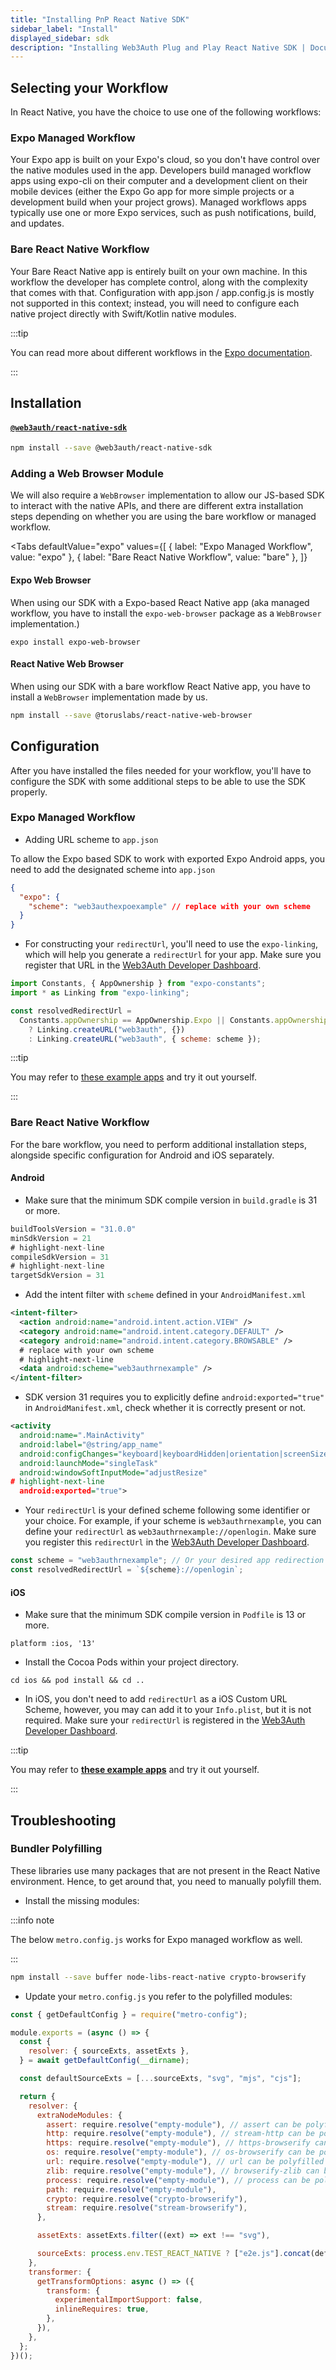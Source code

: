 ```yaml
---
title: "Installing PnP React Native SDK"
sidebar_label: "Install"
displayed_sidebar: sdk
description: "Installing Web3Auth Plug and Play React Native SDK | Documentation - Web3Auth"
---
```



## Selecting your Workflow

In React Native, you have the choice to use one of the following workflows:

### Expo Managed Workflow

Your Expo app is built on your Expo's cloud, so you don't have control over the native modules used in the app. Developers build managed workflow apps
using expo-cli on their computer and a development client on their mobile devices (either the Expo Go app for more simple projects or a development
build when your project grows). Managed workflows apps typically use one or more Expo services, such as push notifications, build, and updates.

### Bare React Native Workflow

Your Bare React Native app is entirely built on your own machine. In this workflow the developer has complete control, along with the complexity that
comes with that. Configuration with app.json / app.config.js is mostly not supported in this context; instead, you will need to configure each native
project directly with Swift/Kotlin native modules.

:::tip

You can read more about different workflows in the [Expo documentation](https://docs.expo.dev/archive/managed-vs-bare/).

:::

## Installation

#### [`@web3auth/react-native-sdk`](https://github.com/web3auth/web3auth-react-native-sdk)

```bash npm2yarn
npm install --save @web3auth/react-native-sdk
```

### Adding a Web Browser Module

We will also require a `WebBrowser` implementation to allow our JS-based SDK to interact with the native APIs, and there are different extra
installation steps depending on whether you are using the bare workflow or managed workflow.

<Tabs
  defaultValue="expo"
  values={[
    { label: "Expo Managed Workflow", value: "expo" },
    { label: "Bare React Native Workflow", value: "bare" },
  ]}
>

<TabItem value="expo">

#### Expo Web Browser

When using our SDK with a Expo-based React Native app (aka managed workflow, you have to install the `expo-web-browser` package as a `WebBrowser`
implementation.)

```shell
expo install expo-web-browser
```

</TabItem>

<TabItem value="bare">

#### React Native Web Browser

When using our SDK with a bare workflow React Native app, you have to install a `WebBrowser` implementation made by us.

```bash npm2yarn
npm install --save @toruslabs/react-native-web-browser
```

</TabItem>
</Tabs>

## Configuration

After you have installed the files needed for your workflow, you'll have to configure the SDK with some additional steps to be able to use the SDK
properly.

### Expo Managed Workflow

- Adding URL scheme to `app.json`

To allow the Expo based SDK to work with exported Expo Android apps, you need to add the designated scheme into `app.json`

```json title="app.json"
{
  "expo": {
    "scheme": "web3authexpoexample" // replace with your own scheme
  }
}
```

- For constructing your `redirectUrl`, you'll need to use the `expo-linking`, which will help you generate a `redirectUrl` for your app. Make sure you
  register that URL in the [Web3Auth Developer Dashboard](https://dashboard.web3auth.io).

```js title="App.js"
import Constants, { AppOwnership } from "expo-constants";
import * as Linking from "expo-linking";

const resolvedRedirectUrl =
  Constants.appOwnership == AppOwnership.Expo || Constants.appOwnership == AppOwnership.Guest
    ? Linking.createURL("web3auth", {})
    : Linking.createURL("web3auth", { scheme: scheme });
```

:::tip

You may refer to [these example apps](/examples?product=Plug+and+Play&sdk=Plug+and+Play+React+Native+SDK) and try it out yourself.

:::

### Bare React Native Workflow

For the bare workflow, you need to perform additional installation steps, alongside specific configuration for Android and iOS separately.

#### Android

- Make sure that the minimum SDK compile version in `build.gradle` is 31 or more.

```gradle title="android/build.gradle"
buildToolsVersion = "31.0.0"
minSdkVersion = 21
# highlight-next-line
compileSdkVersion = 31
# highlight-next-line
targetSdkVersion = 31
```

- Add the intent filter with `scheme` defined in your `AndroidManifest.xml`

```xml title="android/app/src/main/AndroidManifest.xml"
<intent-filter>
  <action android:name="android.intent.action.VIEW" />
  <category android:name="android.intent.category.DEFAULT" />
  <category android:name="android.intent.category.BROWSABLE" />
  # replace with your own scheme
  # highlight-next-line
  <data android:scheme="web3authrnexample" />
</intent-filter>
```

- SDK version 31 requires you to explicitly define `android:exported="true"` in `AndroidManifest.xml`, check whether it is correctly present or not.

```xml title="android/app/src/main/AndroidManifest.xml"
<activity
  android:name=".MainActivity"
  android:label="@string/app_name"
  android:configChanges="keyboard|keyboardHidden|orientation|screenSize|uiMode"
  android:launchMode="singleTask"
  android:windowSoftInputMode="adjustResize"
# highlight-next-line
  android:exported="true">
```

- Your `redirectUrl` is your defined scheme following some identifier or your choice. For example, if your scheme is `web3authrnexample`, you can
  define your `redirectUrl` as `web3authrnexample://openlogin`. Make sure you register this `redirectUrl` in the
  [Web3Auth Developer Dashboard](https://dashboard.web3auth.io).

```js title="App.js"
const scheme = "web3authrnexample"; // Or your desired app redirection scheme
const resolvedRedirectUrl = `${scheme}://openlogin`;
```

#### iOS

- Make sure that the minimum SDK compile version in `Podfile` is 13 or more.

```Podfile title="ios/Podfile"
platform :ios, '13'
```

- Install the Cocoa Pods within your project directory.

```shell
cd ios && pod install && cd ..
```

- In iOS, you don't need to add `redirectUrl` as a iOS Custom URL Scheme, however, you may can add it to your `Info.plist`, but it is not required.
  Make sure your `redirectUrl` is registered in the [Web3Auth Developer Dashboard](https://dashboard.web3auth.io).

:::tip

You may refer to **[these example apps](/examples?product=Plug+and+Play&sdk=Plug+and+Play+React+Native+SDK)** and try it out yourself.

:::

## Troubleshooting

### Bundler Polyfilling

These libraries use many packages that are not present in the React Native environment. Hence, to get around that, you need to manually polyfill them.

- Install the missing modules:

:::info note

The below `metro.config.js` works for Expo managed workflow as well.

:::

```bash npm2yarn
npm install --save buffer node-libs-react-native crypto-browserify
```

- Update your `metro.config.js` you refer to the polyfilled modules:

```js
const { getDefaultConfig } = require("metro-config");

module.exports = (async () => {
  const {
    resolver: { sourceExts, assetExts },
  } = await getDefaultConfig(__dirname);

  const defaultSourceExts = [...sourceExts, "svg", "mjs", "cjs"];

  return {
    resolver: {
      extraNodeModules: {
        assert: require.resolve("empty-module"), // assert can be polyfilled here if needed
        http: require.resolve("empty-module"), // stream-http can be polyfilled here if needed
        https: require.resolve("empty-module"), // https-browserify can be polyfilled here if needed
        os: require.resolve("empty-module"), // os-browserify can be polyfilled here if needed
        url: require.resolve("empty-module"), // url can be polyfilled here if needed
        zlib: require.resolve("empty-module"), // browserify-zlib can be polyfilled here if needed
        process: require.resolve("empty-module"), // process can be polyfilled here if needed
        path: require.resolve("empty-module"),
        crypto: require.resolve("crypto-browserify"),
        stream: require.resolve("stream-browserify"),
      },

      assetExts: assetExts.filter((ext) => ext !== "svg"),

      sourceExts: process.env.TEST_REACT_NATIVE ? ["e2e.js"].concat(defaultSourceExts) : defaultSourceExts,
    },
    transformer: {
      getTransformOptions: async () => ({
        transform: {
          experimentalImportSupport: false,
          inlineRequires: true,
        },
      }),
    },
  };
})();
```
